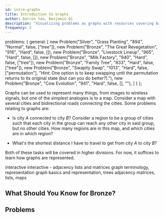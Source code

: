```yaml
---
id: intro-graphs
title: Introduction to Graphs
author: Darren Yao, Benjamin Qi
description: "Visualizing problems as graphs with resources covering basic terminology."
frequency: 2
---
```



  problems: {
    general: [
      new Problem("Silver", "Grass Planting", "894", "Normal", false, ["tree"]),
      new Problem("Bronze", "The Great Revegetation", "916", "Hard", false, []),
      new Problem("Bronze", "Livestock Lineup", "965", "Hard", false, []),
      new Problem("Bronze", "Milk Factory", "940", "Hard", false, ["tree"]),
      new Problem("Bronze", "Family Tree", "833", "Hard", false, ["tree"]),
      new Problem("Bronze", "Swapity Swap", "1013", "Hard", false, ["permutation"], "Hint: One option is to keep swapping until the permutation returns to its original state (but can you do better?)."),
      new Problem("Bronze", "Cow Evolution", "941", "Hard", false, [], ""),
    ]
  }
};

Graphs can be used to represent many things, from images to wireless signals, but one of the simplest analogies is to a map. Consider a map with several cities and bidirectional roads connecting the cities. Some problems relating to graphs are:

 - Is city $A$ connected to city $B$? Consider a region to be a group of cities such that each city in the group can reach any other city in said group, but no other cities. How many regions are in this map, and which cities are in which region?

 - What's the shortest distance I have to travel to get from city $A$ to city $B$?

Both of these tasks will be covered in higher divisions. For now, it suffices to learn how graphs are represented.

<Resources>
  <Resource source="CSA" title="Introduction to Graphs" url="introduction_to_graphs" starred>interactive</Resource>
  <Resource source="CSA" title="Graph Representations" url="graph_representation" starred>interactive - adjacency lists and matrices</Resource>
  <Resource source="CPH" title="11 - Basics of Graphs" starred>graph terminology, representation</Resource>
  <Resource source="IUSACO" title="10.1 to 10.3 - Graph Theory" starred>graph basics and representation, trees</Resource>
  <Resource source="PAPS" title="6.4 - Graphs">adjacency matrices, lists, maps</Resource>
  <Resource source="TC" title="Intro to Graphs Section 1" url="introduction-to-graphs-and-their-data-structures-section-1"></Resource>
</Resources>

## What Should You Know for Bronze?

<IncompleteSection />

## Problems

<Problems problems={metadata.problems.general} />